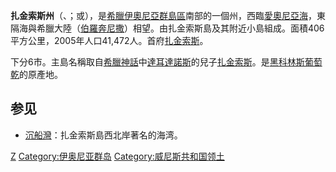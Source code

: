 {{noteTA
|1=zh-tw:札金索斯;zh-hans:扎金索斯;zh-hant:扎金索斯;
}}
{{Infobox Pref GR
|name = 扎金索斯
|name_local = Νομός Ζακύνθου
|image_map =  GreeceZakinthos.png
|periph = [[愛奧尼亞群島|愛奧尼亞群島]] 
|capital = [[扎金索斯|扎金索斯]]
|population = 41472 
|population_as_of = 2005
|pop_rank = 51st
|popdens_rank = 8th
|area = 406
|area_rank = 52nd
|postal_code = 29x xx 
|area_code = 26950
|licence = ΖΑ
|provinces =
|municip = 6
|commun =
|ISO = GR-21
|website = [http://www.zakynthos.gr www.zakynthos.gr]
|munic_map = Zakynthos municipalities numbered.png}}
'''扎金索斯州'''（{{lang-el|Ζάκυνθος}}、{{Audio-IPA|El-Ζάκυνθος.ogg|[ˈzacinθos]}}；{{lang-it|Zacinto}}或{{lang|it|Zante}}），是[[希臘|希臘]][[伊奧尼亞群島區|伊奧尼亞群島區]]南部的一個州，西臨[[愛奧尼亞海|愛奧尼亞海]]，東隔海與希臘大陸（[[伯羅奔尼撒|伯羅奔尼撒]]）相望。由扎金索斯島及其附近小島組成。面積406平方公里，2005年人口41,472人。首府[[扎金索斯|扎金索斯]]。

下分6市。主島名稱取自[[希臘神話|希臘神話]]中[[達耳達諾斯|達耳達諾斯]]的兒子[[扎金索斯_(神話人物)|扎金索斯]]。是[[黑科林斯葡萄乾|黑科林斯葡萄乾]]的原產地。

== 参见 ==
* [[沉船灣|沉船灣]]：扎金索斯島西北岸著名的海湾。

{{爱奥尼亚群岛}}
{{威尼斯共和国海外领地}}
{{Authority control}}
{{Greece-geo-stub}}

[[Category:希臘州份|Ζ]]
[[Category:伊奥尼亚群岛|Category:伊奥尼亚群岛]]
[[Category:威尼斯共和国领土|Category:威尼斯共和国领土]]